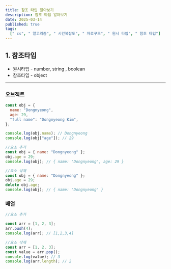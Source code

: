 ```yaml
---
title: 참조 타입 알아보기
description: 참조 타입 알아보기
date: 2025-03-14
published: true
tags:
  [" cs", " 알고리즘", " 시간복잡도", " 자료구조", " 원시 타입", " 참조 타입"]
---
```


## 1. 참조타입

- 원시타입 - number, string , boolean
- 참조타입 - object

---

### 오브젝트

```jsx
const obj = {
  name: "Dongnyeong",
  age: 29,
  "full name": "Dongnyeong Kim",
};

console.log(obj.name); // Dongnyeong
console.log(obj["age"]); // 29
```

```jsx
//요소 추가
const obj = { name: "Dongnyeong" };
obj.age = 29;
console.log(obj); // { name: 'Dongnyeong', age: 29 }
```

```jsx
//요소 삭제
const obj = { name: "Dongnyeong" };
obj.age = 29;
delete obj.age;
console.log(obj); // { name: 'Dongnyeong' }
```

### 배열

```jsx
//요소 추가

const arr = [1, 2, 3];
arr.push(4);
console.log(arr); // [1,2,3,4]
```

```jsx
//요소 삭제
const arr = [1, 2, 3];
const value = arr.pop();
console.log(value); // 3
console.log(arr.length); // 2
```
